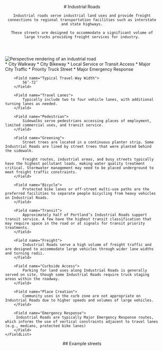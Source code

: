 

<header class="prose-lg">
    # Industrial Roads

    Industrial roads serve industrial land uses and provide freight connections to regional transportation facilities such as interstate and state highways.

    These streets are designed to accommodate a significant volume of large trucks providing freight services for industry.

</header>
<Image
    src={`${publicPath}img/street-type/Industrial_Perspective.webp`}
    class="my-4"
    alt="Perspective rendering of an industrial road"
    title="Perspective rendering of an industrial road"
/>
<section class="mt-8 prose">
    <FieldList class="gap-4">
        <Field name="Typical Street Classification">
            * City Walkway 
            * City Bikeway 
            * Local Service or Transit Access 
            * Major City Traffic 
            * Priority Truck Street 
            * Major Emergency Response
        </Field>

        <Field name="Typical Travel-Way Width">
            56’-72’
        </Field>

        <Field name="Travel Lanes">
            Typically include two to four vehicle lanes, with additional turning lanes as needed.
        </Field>

        <Field name="Pedestrian">
            Sidewalks serve pedestrians accessing places of employment, limited commercial uses, and transit service.
        </Field>

        <Field name="Greening">
            Street trees are located in a continuous planter strip. Some Industrial Roads are lined by street trees that were planted behind the sidewalk.

            Freight routes, industrial areas, and busy streets typically have the highest pollutant loads, making water quality treatment critical. Stormwater management may need to be placed underground to meet freight traffic constraints.
        </Field>

        <Field name="Bicycle">
            Protected bike lanes or off-street multi-use paths are the preferred facilities to separate people bicycling from heavy vehicles on Industrial Roads.
        </Field>

        <Field name="Transit">
            Approximately half of Portland’s Industrial Roads support transit service. A few have the highest transit classification that may require space in the road or at signals for transit priority treatments.
        </Field>

        <Field name="Freight">
            Industrial Roads serve a high volume of freight traffic and are designed to accommodate large vehicles through wider lane widths and turning radii.
        </Field>

        <Field name="Curbside Access">
            Parking for land uses along Industrial Roads is generally served on site, though some Industrial Roads require truck staging areas within the roadway.
        </Field>

        <Field name="Place Creation">
            Community uses in the curb zone are not appropriate on Industrial Roads due to higher speeds and volumes of large vehicles.
        </Field>

        <Field name="Emergency Response">
         Industrial Roads are typically Major Emergency Response routes, which informs the use of vertical constraints adjacent to travel lanes (e.g., medians, protected bike lanes)
        </Field>
    </FieldList>

</section>
<section>
    <header class="prose mb-4">
        ## Example streets
    </header>
    <Map type="ir"></Map>
</section>

